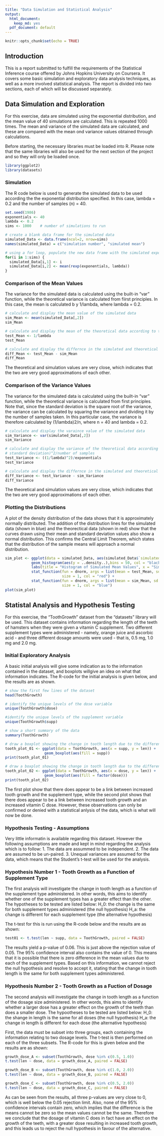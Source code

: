 ---
title: "Data Simulation and Statistical Analysis"
output:
  html_document: 
    keep_md: yes
  pdf_document: default
---

```{r setup, include=FALSE}
knitr::opts_chunk$set(echo = TRUE)
```

## Introduction

This is a report submitted to fulfill the requirements of the Statistical Inference course offered by Johns Hopkins University on Coursera. It covers some basic simulation and exploratory data analysis techniques, as well as a more involved statistical analysis. The report is divided into two sections, each of which will be discussed separately.

## Data Simulation and Exploration

For this exercise, data are simulated using the exponential distribution, and the mean value of 40 simulations are calculated. This is repeated 1000 times. The mean and variance of the simulated data are calculated, and these are compared with the mean ond variance values obtained through calculations.

Before starting, the necessary libraries must be loaded into R. Please note that the same libraries will also be used for the next section of the project and so they will only be loaded once.

```{r libraries}
library(ggplot2)
library(datasets)
```

### Simulation 

The R code below is used to generate the simulated data to be used according the the exponential distribution specified. In this case, lambda = 0.2 and the number of samples (n) = 40.

```{r simulation}
set.seed(1986)
exponentials <- 40
lambda <- 0.2
sims <- 1000    # number of simulations to run

# create a blank data frame for the simulated data
simulated_Data <- data.frame(ncol=2, nrow=sims)
names(simulated_Data) = c("simulation number", "simulated mean")

# using a for loop, populate the new data frame with the simulated exponential distribution data
for(i in 1:sims) {
  simulated_Data[i,1] <- i
  simulated_Data[i,2] <- mean(rexp(exponentials, lambda))
}
```

### Comparison of the Mean Values

The variance for the simulated data is calculated using the built-in "var" function, while the theoretical variance is calculated from fiirst principles. In this case, the mean is calculated b y 1/lambda, where lambda = 0.2.

```{r means}
# calculate and display the mean value of the simulated data
sim_Mean <- mean(simulated_Data[,2])
sim_Mean

# calculate and display the mean of the theoretical data according to the equation 1/lambda
test_Mean <- 1/lambda
test_Mean

# calculate and display the differnce in the simulated and theoretical mean values
diff_Mean <- test_Mean - sim_Mean
diff_Mean
```

The theoretical and simulation values are very close, which indicates that the two are very good approximations of each other. 

### Comparison of the Variance Values

The variance for the simulated data is calculated using the built-in "var" function, while the theoretical variance is calculated from first principles. Note that, since the standard deviation is the square root of the variance, the variance can be calculated by squaring the variance and dividing it by the number of samples taken. In this particular case, the variance is therefore calculated by (1/lambda)2/n, where n = 40 and lambda = 0.2.

```{r variances}
# calculate and display the varaince value of the simulated data
sim_Variance <- var(simulated_Data[,2])
sim_Variance

# calculate and display the variance of the theoretical data according to the equation
# standard deviation)^2/number of samples
test_Variance <- ((1/lambda)^2)/exponentials
test_Variance

# calculate and display the differnce in the simulated and theoretical variance values
diff_Variance <- test_Variance - sim_Variance
diff_Variance
```

The theoretical and simulation values are very close, which indicates that the two are very good approximations of each other. 

### Plotting the Distributions

A plot of the density distribution of the data shows that it is approximately normally distributed. The addition of the distribution lines for the simulated data (shown in blue) and the theorectical data (shown in red) show that the curves drawn using their mean and standard deviation values also show a normal distribution. This confirms the Central Limit Theorem, which states that the distribution of the sample means will approach a normal distribution.

```{r plot01}
sim_plot <- ggplot(data = simulated_Data, aes(simulated_Data$`simulated mean`)) +
            geom_histogram(aes(y = ..density..),bins = 50, col = "black", fill = "grey", alpha = 0.5) +
            labs(title = "Histogram of Simulated Mean Values", x = "Simulated Mean Value", y = "Density") +
            stat_function(fun = dnorm, args = list(mean = test_Mean, sd = sqrt(test_Variance)),
                          size = 1, col = "red") +
            stat_function(fun = dnorm, args = list(mean = sim_Mean, sd = sqrt(sim_Variance)), 
                          size = 1, col = "blue")
plot(sim_plot)
```

## Statistal Analysis and Hypothesis Testing

For this exercise, the "ToothGrowth" dataset from the "datasets" library will be used. This dataset contains information regarding the length of the teeth of hamsters when they were given a vitamin C supplement. Two different supplement types were administered - namely, orange juice and ascorbic acid - and three different dosage amounts were used - that is, 0.5 mg, 1.0 mg and 2.0 mg.

### Initial Exploratory Analysis

A basic initial analysis will give some indication as to the information contained in the dataset, and boxplots willgive an idea on what that information indicates. The R-code for the initial analysis is given below, and the results are as shown.

```{r initital}
# show the first few lines of the dataset
head(ToothGrowth)

# identify the unique levels of the dose variable
unique(ToothGrowth$dose)

#identify the unique levels of the supplement variable
unique(ToothGrowth$supp)

# show a short summary of the data
summary(ToothGrowth)

# draw a boxplot showing the change in tooth length due to the different supplement types
tooth_plot_01 <- ggplot(data = ToothGrowth, aes(x = supp, y = len)) +
                  geom_boxplot(aes(fill = supp))
print(tooth_plot_01)

# draw a boxplot showing the change in tooth length due to the different dosages
tooth_plot_02 <- ggplot(data = ToothGrowth, aes(x = dose, y = len)) +
                  geom_boxplot(aes(fill = factor(dose)))
print(tooth_plot_02)
```

The first plot show that there does appear to be a link between increased tooth growth and the supplement type, while the second plot shows that there does appear to be a link between increased tooth growth and an increased vitamin C dose. However, these observations can only be confirmed or denied with a statistical anlysis of the data, which is what will now be done.

### Hypothesis Testing - Assumptions

Very little informatin is available regarding this dataset. However the following assumptions are made and kept in mind regarding the analysis which is to follow:
1. The data are assummed to be independent.
2. The data are assumed to be un-paired.
3. Unequal variances are assumed for the data, which means that the Student's t-test will be used for the analysis.

### Hypothesis Number 1 - Tooth Growth as a Function of Supplement Type

The first analysis will investigate the change in tooth length as a function of the supplement type administered. In other words, this aims to identify whether one of the supplement types has a greater effect than the other. The hypotheses to be tested are listed below:
H_0: the change is the same for both supplement types administered (the null hypothesis)
H_a: the change is different for each supplement type (the alternative hypothesis)

The t-test for this is run using the R-code below and the results are as shown:

```{r supplement}
test01 <- t.test(len ~ supp, data = ToothGrowth, paired = FALSE)
```

The results yield a p-value of 0.06. This is just above the rejection value of 0.05. The 95% confidence interval also contains the value of 0. This means that it is possible that there is zero difference in the mean values due to each of the supplement types. Based on this information, we cannot reject the null hypothesis and resolve to accept it, stating that the change in tooth length is the same for both supplement types administered.

### Hypothesis Number 2 - Tooth Growth as a Fuction of Dosage

The second analysis will investigate the change in tooth length as a function of the dosage size administered. In other words, this aims to identify whether a larger dose has a greater effect on the growth of the teeth than does a smaller dose. The hypootheses to be tested are listed below:
H_0: the shange in length is the same for all doses (the null hypothesis)
H_a: the change in length is different for each dose (the alternative hypothesis)

First, the data must be subset into three groups, each containing the information relating to two dosage levels. The t-test is then performed on each of the three subsets. The R-code for this is given below and the results are as shown:

```{r dosage}
growth_dose_A <- subset(ToothGrowth, dose %in% c(0.5, 1.0))
t.test(len ~ dose, data = growth_dose_A, paired = FALSE)

growth_dose_B <- subset(ToothGrowth, dose %in% c(1.0, 2.0))
t.test(len ~ dose, data = growth_dose_B, paired = FALSE)

growth_dose_C <- subset(ToothGrowth, dose %in% c(0.5, 2.0))
t.test(len ~ dose, data = growth_dose_C, paired = FALSE)
```

As can be seen from the results, all three p-values are very close to 0, which is well below the 0.05 rejection limit. Also, none of the 95% confidence intervals contain zero, which implies that the difference is the means cannot be zero so the mean values cannot be the same. Therefore we conclude that the dosage of vitamin C does in fact have an effect on the growth of the teeth, with a greater dose resulting in increased tooth growth, and this leads us to reject the null hypothesis in favour of the alternative.
